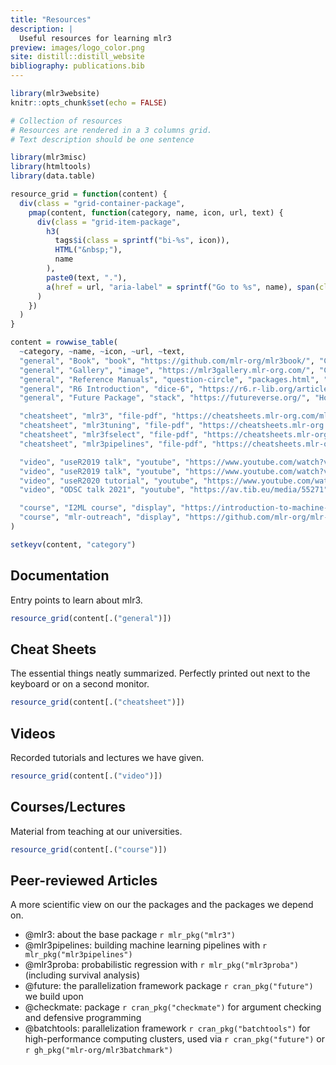 ```yaml
---
title: "Resources"
description: |
  Useful resources for learning mlr3
preview: images/logo_color.png
site: distill::distill_website
bibliography: publications.bib
---
```


```r
library(mlr3website)
knitr::opts_chunk$set(echo = FALSE)
```

```r
# Collection of resources
# Resources are rendered in a 3 columns grid.
# Text description should be one sentence

library(mlr3misc)
library(htmltools)
library(data.table)

resource_grid = function(content) {
  div(class = "grid-container-package",
    pmap(content, function(category, name, icon, url, text) {
      div(class = "grid-item-package",
        h3(
          tags$i(class = sprintf("bi-%s", icon)),
          HTML("&nbsp;"),
          name
        ),
        paste0(text, "."),
        a(href = url, "aria-label" = sprintf("Go to %s", name), span(class = "grid-package-link"))
      )
    })
  )
}

content = rowwise_table(
  ~category, ~name, ~icon, ~url, ~text,
  "general", "Book", "book", "https://github.com/mlr-org/mlr3book/", "Central entry point to the mlr3verse",
  "general", "Gallery", "image", "https://mlr3gallery.mlr-org.com/", "Collection of case studies and demos",
  "general", "Reference Manuals", "question-circle", "packages.html", "Reference manuals (via package overview)",
  "general", "R6 Introduction", "dice-6", "https://r6.r-lib.org/articles/Introduction.html", "Introduction to R6 classes",
  "general", "Future Package", "stack", "https://futureverse.org/", "Homepage of the parallelization framework 'future'",

  "cheatsheet", "mlr3", "file-pdf", "https://cheatsheets.mlr-org.com/mlr3.pdf", "Core package cheat sheet",
  "cheatsheet", "mlr3tuning", "file-pdf", "https://cheatsheets.mlr-org.com/mlr3tuning.pdf", "Tuning cheat sheet",
  "cheatsheet", "mlr3fselect", "file-pdf", "https://cheatsheets.mlr-org.com/mlr3fselect.pdf", "Feature selection cheat sheet",
  "cheatsheet", "mlr3pipelines", "file-pdf", "https://cheatsheets.mlr-org.com/mlr3pipelines.pdf", "Pipelines cheat sheet",

  "video", "useR2019 talk", "youtube", "https://www.youtube.com/watch?v=wsP2hiFnDQs", "Short intro to mlr3",
  "video", "useR2019 talk", "youtube", "https://www.youtube.com/watch?v=gEW5RxkbQuQ", "Short intro to mlr3pipelines and mlr3tuning",
  "video", "useR2020 tutorial", "youtube", "https://www.youtube.com/watch?v=T43hO2o_nZw", "Tutorial on mlr3, mlr3tuning and mlr3pipelines",
  "video", "ODSC talk 2021", "youtube", "https://av.tib.eu/media/55271", "Into to mlr3spatiotempcv and mlr3spatial",

  "course", "I2ML course", "display", "https://introduction-to-machine-learning.netlify.app/", "Introduction to ML course. Free video lectures, slides, quizzes. Exercises use mlr3",
  "course", "mlr-outreach", "display", "https://github.com/mlr-org/mlr-outreach", "Slides and other material for teaching mlr3"
)

setkeyv(content, "category")
```

## Documentation

Entry points to learn about mlr3.

```r
resource_grid(content[.("general")])
```


## Cheat Sheets

The essential things neatly summarized.
Perfectly printed out next to the keyboard or on a second monitor.

```r
resource_grid(content[.("cheatsheet")])
```

## Videos

Recorded tutorials and lectures we have given.

```r
resource_grid(content[.("video")])
```

## Courses/Lectures

Material from teaching at our universities.

```r
resource_grid(content[.("course")])
```


## Peer-reviewed Articles

A more scientific view on our the packages and the packages we depend on.

* @mlr3: about the base package `r mlr_pkg("mlr3")`
* @mlr3pipelines: building machine learning pipelines with `r mlr_pkg("mlr3pipelines")`
* @mlr3proba: probabilistic regression with `r mlr_pkg("mlr3proba")` (including survival analysis)
* @future: the parallelization framework package `r cran_pkg("future")` we build upon
* @checkmate: package `r cran_pkg("checkmate")` for argument checking and defensive programming
* @batchtools: parallelization framework `r cran_pkg("batchtools")` for high-performance computing clusters, used via `r cran_pkg("future")` or `r gh_pkg("mlr-org/mlr3batchmark")`
